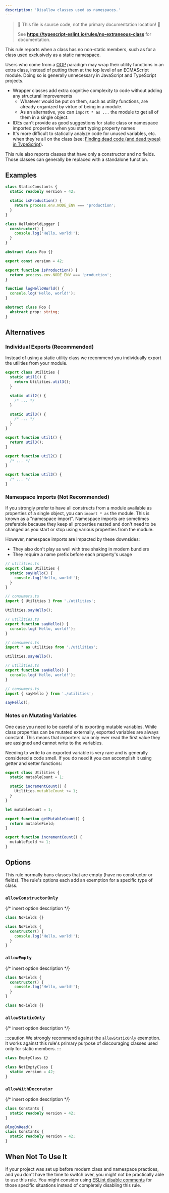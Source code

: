 ```yaml
---
description: 'Disallow classes used as namespaces.'
---
```



> 🛑 This file is source code, not the primary documentation location! 🛑
>
> See **https://typescript-eslint.io/rules/no-extraneous-class** for documentation.

This rule reports when a class has no non-static members, such as for a class used exclusively as a static namespace.

Users who come from a [OOP](https://en.wikipedia.org/wiki/Object-oriented_programming) paradigm may wrap their utility functions in an extra class, instead of putting them at the top level of an ECMAScript module.
Doing so is generally unnecessary in JavaScript and TypeScript projects.

- Wrapper classes add extra cognitive complexity to code without adding any structural improvements
  - Whatever would be put on them, such as utility functions, are already organized by virtue of being in a module.
  - As an alternative, you can `import * as ...` the module to get all of them in a single object.
- IDEs can't provide as good suggestions for static class or namespace imported properties when you start typing property names
- It's more difficult to statically analyze code for unused variables, etc. when they're all on the class (see: [Finding dead code (and dead types) in TypeScript](https://effectivetypescript.com/2020/10/20/tsprune)).

This rule also reports classes that have only a constructor and no fields.
Those classes can generally be replaced with a standalone function.

## Examples

<Tabs>
<TabItem value="❌ Incorrect">

```ts
class StaticConstants {
  static readonly version = 42;

  static isProduction() {
    return process.env.NODE_ENV === 'production';
  }
}

class HelloWorldLogger {
  constructor() {
    console.log('Hello, world!');
  }
}

abstract class Foo {}
```

</TabItem>
<TabItem value="✅ Correct">

```ts
export const version = 42;

export function isProduction() {
  return process.env.NODE_ENV === 'production';
}

function logHelloWorld() {
  console.log('Hello, world!');
}

abstract class Foo {
  abstract prop: string;
}
```

</TabItem>
</Tabs>

## Alternatives

### Individual Exports (Recommended)

Instead of using a static utility class we recommend you individually export the utilities from your module.

<Tabs>
<TabItem value="❌ Incorrect">

```ts
export class Utilities {
  static util1() {
    return Utilities.util3();
  }

  static util2() {
    /* ... */
  }

  static util3() {
    /* ... */
  }
}
```

</TabItem>
<TabItem value="✅ Correct">

```ts
export function util1() {
  return util3();
}

export function util2() {
  /* ... */
}

export function util3() {
  /* ... */
}
```

</TabItem>
</Tabs>

### Namespace Imports (Not Recommended)

If you strongly prefer to have all constructs from a module available as properties of a single object, you can `import * as` the module.
This is known as a "namespace import".
Namespace imports are sometimes preferable because they keep all properties nested and don't need to be changed as you start or stop using various properties from the module.

However, namespace imports are impacted by these downsides:

- They also don't play as well with tree shaking in modern bundlers
- They require a name prefix before each property's usage

<Tabs>
<TabItem value="❌ Incorrect">

```ts
// utilities.ts
export class Utilities {
  static sayHello() {
    console.log('Hello, world!');
  }
}

// consumers.ts
import { Utilities } from './utilities';

Utilities.sayHello();
```

</TabItem>
<TabItem value="⚠️ Namespace Imports">

```ts
// utilities.ts
export function sayHello() {
  console.log('Hello, world!');
}

// consumers.ts
import * as utilities from './utilities';

utilities.sayHello();
```

</TabItem>
<TabItem value="✅ Standalone Imports">

```ts
// utilities.ts
export function sayHello() {
  console.log('Hello, world!');
}

// consumers.ts
import { sayHello } from './utilities';

sayHello();
```

</TabItem>
</Tabs>

### Notes on Mutating Variables

One case you need to be careful of is exporting mutable variables.
While class properties can be mutated externally, exported variables are always constant.
This means that importers can only ever read the first value they are assigned and cannot write to the variables.

Needing to write to an exported variable is very rare and is generally considered a code smell.
If you do need it you can accomplish it using getter and setter functions:

<Tabs>
<TabItem value="❌ Incorrect">

```ts
export class Utilities {
  static mutableCount = 1;

  static incrementCount() {
    Utilities.mutableCount += 1;
  }
}
```

</TabItem>
<TabItem value="✅ Correct">

```ts
let mutableCount = 1;

export function getMutableCount() {
  return mutableField;
}

export function incrementCount() {
  mutableField += 1;
}
```

</TabItem>
</Tabs>

## Options

This rule normally bans classes that are empty (have no constructor or fields).
The rule's options each add an exemption for a specific type of class.

### `allowConstructorOnly`

{/* insert option description */}

<Tabs>
<TabItem value="❌ Incorrect">

```ts option='{ "allowConstructorOnly": true }'
class NoFields {}
```

</TabItem>
<TabItem value="✅ Correct">

```ts option='{ "allowConstructorOnly": true }'
class NoFields {
  constructor() {
    console.log('Hello, world!');
  }
}
```

</TabItem>
</Tabs>

### `allowEmpty`

{/* insert option description */}

<Tabs>
<TabItem value="❌ Incorrect">

```ts option='{ "allowEmpty": true }'
class NoFields {
  constructor() {
    console.log('Hello, world!');
  }
}
```

</TabItem>
<TabItem value="✅ Correct">

```ts option='{ "allowEmpty": true }'
class NoFields {}
```

</TabItem>
</Tabs>

### `allowStaticOnly`

{/* insert option description */}

:::caution
We strongly recommend against the `allowStaticOnly` exemption.
It works against this rule's primary purpose of discouraging classes used only for static members.
:::

<Tabs>
<TabItem value="❌ Incorrect">

```ts option='{ "allowStaticOnly": true }'
class EmptyClass {}
```

</TabItem>
<TabItem value="✅ Correct">

```ts option='{ "allowStaticOnly": true }'
class NotEmptyClass {
  static version = 42;
}
```

</TabItem>
</Tabs>

### `allowWithDecorator`

{/* insert option description */}

<Tabs>
<TabItem value="❌ Incorrect">

```ts option='{ "allowWithDecorator": true }'
class Constants {
  static readonly version = 42;
}
```

</TabItem>
<TabItem value="✅ Correct">

```ts option='{ "allowWithDecorator": true }'
@logOnRead()
class Constants {
  static readonly version = 42;
}
```

</TabItem>
</Tabs>

## When Not To Use It

If your project was set up before modern class and namespace practices, and you don't have the time to switch over, you might not be practically able to use this rule.
You might consider using [ESLint disable comments](https://eslint.org/docs/latest/use/configure/rules#using-configuration-comments-1) for those specific situations instead of completely disabling this rule.
